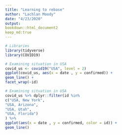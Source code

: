 ```yaml
---
title: "Learning to rebase"
author: "Lachlan Moody"
date: "4/23/2020"
output: 
bookdown::html_document2
keep_md:true
---
```


```r
# Libraries
library(tidyverse)
library(COVID19)

# Examining situation in USA
covid_us <- covid19("USA", level = 2)
ggplot(covid_us, aes(x = date , y = confirmed)) +
geom_line() +
facet_wrap(~id)
```

```r
# Examining situation in USA
covid_us %>% dplyr::filter(id %in%
c("USA, New York",
"USA, Arizona",
"USA, Utah",
"USA, Florida")
) %>%
ggplot(aes(x = date , y = confirmed, color = id)) +
geom_line()
```

